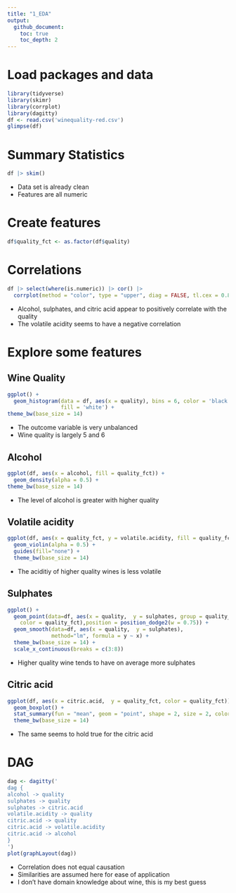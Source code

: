 ```yaml
---
title: "1_EDA"
output:
  github_document:
    toc: true
    toc_depth: 2
---
```


# Load packages and data
```r
library(tidyverse)
library(skimr)
library(corrplot)
library(dagitty)
df <- read.csv('winequality-red.csv')
glimpse(df)
```

# Summary Statistics
```r
df |> skim()
```

- Data set is already clean
- Features are all numeric

# Create features
```r
df$quality_fct <- as.factor(df$quality)
```


# Correlations
```r
df |> select(where(is.numeric)) |> cor() |> 
  corrplot(method = "color", type = "upper", diag = FALSE, tl.cex = 0.8)
```

- Alcohol, sulphates, and citric acid appear to positively correlate with the quality
- The volatile acidity seems to have a negative correlation


# Explore some features

## Wine Quality
```r
ggplot() +
  geom_histogram(data = df, aes(x = quality), bins = 6, color = 'black', 
                 fill = 'white') +
theme_bw(base_size = 14)
```

- The outcome variable is very unbalanced
- Wine quality is largely 5 and 6

## Alcohol
```r
ggplot(df, aes(x = alcohol, fill = quality_fct)) +
  geom_density(alpha = 0.5) +
theme_bw(base_size = 14)
```

- The level of alcohol is greater with higher quality


## Volatile acidity
```r
ggplot(df, aes(x = quality_fct, y = volatile.acidity, fill = quality_fct)) +
  geom_violin(alpha = 0.5) +
  guides(fill="none") +
  theme_bw(base_size = 14)
```

- The aciditiy of higher quality wines is less volatile

## Sulphates
```r
ggplot() +
  geom_point(data=df, aes(x = quality,  y = sulphates, group = quality_fct, 
    color = quality_fct),position = position_dodge2(w = 0.75)) +
  geom_smooth(data=df, aes(x = quality,  y = sulphates),
              method="lm", formula = y ~ x) +
  theme_bw(base_size = 14) + 
  scale_x_continuous(breaks = c(3:8))

```

- Higher quality wine tends to have on average more sulphates

## Citric acid
```r
ggplot(df, aes(x = citric.acid,  y = quality_fct, color = quality_fct)) +
  geom_boxplot() +
  stat_summary(fun = "mean", geom = "point", shape = 2, size = 2, color = "black") +
  theme_bw(base_size = 14)
```

- The same seems to hold true for the citric acid

# DAG

```r
dag <- dagitty('
dag {
alcohol -> quality
sulphates -> quality
sulphates -> citric.acid
volatile.acidity -> quality
citric.acid -> quality
citric.acid -> volatile.acidity
citric.acid -> alcohol
}
')
plot(graphLayout(dag))
```

- Correlation does not equal causation
- Similarities are assumed here for ease of application
- I don't have domain knowledge about wine, this is my best guess
